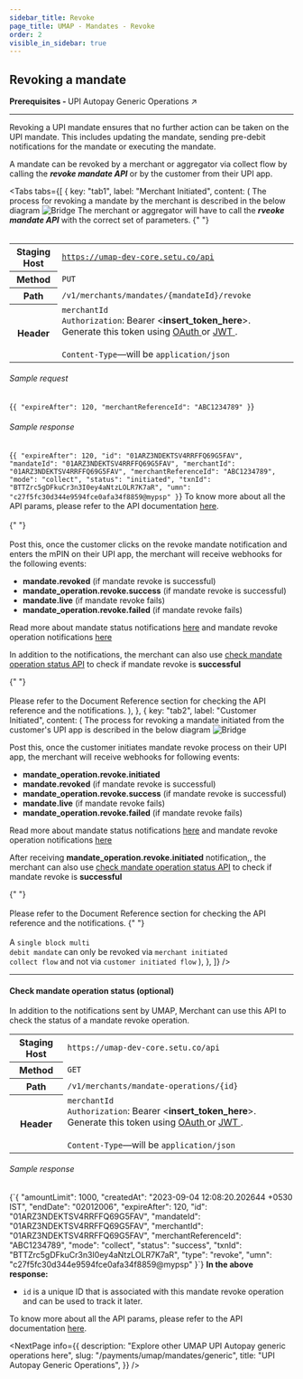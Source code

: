 ```yaml
---
sidebar_title: Revoke
page_title: UMAP - Mandates - Revoke
order: 2
visible_in_sidebar: true
---
```


## Revoking a mandate

<Card padding="nano" shape="rounded" marginBottom="micro">
    <Text size="medium" marginBottom="none" paddingRight="medium">
        <strong>Prerequisites - </strong>
        <Link href="/payments/umap/mandates/generic">
            UPI Autopay Generic Operations ↗
        </Link>
    </Text>
</Card>

<hr class="primary"/>

Revoking a UPI mandate ensures that no further action can be taken on the UPI mandate. This includes updating the mandate, sending pre-debit notifications for the mandate or executing the mandate.

A mandate can be revoked by a merchant or aggregator via collect flow by calling the <b><i>revoke mandate API</i></b> or by the customer from their UPI app.

<Tabs
  tabs={[
    {
      key: "tab1",
      label: "Merchant Initiated",
      content: (
        <Text>
            The process for revoking a mandate by the merchant is described in the below diagram
            <img
                src="https://storage.googleapis.com/strapi-assets/latest/update-mandate-merchant-revoke/update-mandate-merchant-revoke.png"
                alt="Bridge"
            />
            The merchant or aggregator will have to call the <b><i>rveoke mandate API</i></b> with the correct set of parameters.
            {" "}
            <br></br>
            <table>
                <tbody>
                    <tr>
                        <th>Staging Host</th>
                        <td>
                            <code>https://umap-dev-core.setu.co/api</code>
                        </td>
                    </tr>
                    <tr>
                        <th>Method</th>
                        <td>
                            <code>PUT</code>
                        </td>
                    </tr>
                    <tr>
                        <th>Path</th>
                        <td>
                            <code>/v1/merchants/mandates/&#123;mandateId&#125;/revoke</code>
                        </td>
                    </tr>
                    <tr>
                        <th>Header</th>
                        <td>
                            <code>merchantId</code><br/>
                            <code>Authorization</code>: Bearer &lt;<b>insert_token_here</b>&gt;.
                            Generate this token using <a
                                href="/payments/upi-deeplinks/resources/oauth"
                                target="_blank">
                                OAuth
                            </a> or <a
                                href="/payments/upi-deeplinks/resources/jwt"
                                target="_blank">
                                JWT
                            </a>.<br />
                            <br />
                            <code>Content-Type</code>—will be <code>application/json</code>
                        </td>
                    </tr>
                </tbody>
            </table>
            <h6>Sample request</h6>
            <CodeBlockWithCopy language="json">
                {`{
        "expireAfter": 120,
        "merchantReferenceId": "ABC1234789"
}`}
            </CodeBlockWithCopy>
            <h6>Sample response</h6>
            <CodeBlockWithCopy language="json">
                {`{
        "expireAfter": 120,
        "id": "01ARZ3NDEKTSV4RRFFQ69G5FAV",
        "mandateId": "01ARZ3NDEKTSV4RRFFQ69G5FAV",
        "merchantId": "01ARZ3NDEKTSV4RRFFQ69G5FAV",
        "merchantReferenceId": "ABC1234789",
        "mode": "collect",
        "status": "initiated",
        "txnId": "BTTZrc5gDFkuCr3n3I0ey4aNtzLOLR7K7aR",
        "umn": "c27f5fc30d344e9594fce0afa34f8859@mypsp"
}`}
            </CodeBlockWithCopy>
            To know more about all the API params, please refer to the API documentation <a href="/payments/umap/api-reference#/category~mandates/operation~mandates#revoke" target="_blank">here</a>.
            <br></br>
            {" "}
            <br></br>
            Post this, once the customer clicks on the revoke mandate notification and enters the mPIN on their UPI app, the merchant will receive webhooks for the following events:
            <ul>
                <li><b>mandate.revoked</b> (if mandate revoke is successful)</li>
                <li><b>mandate_operation.revoke.success</b> (if mandate revoke is successful)</li>
                <li><b>mandate.live</b> (if mandate revoke fails)</li>
                <li><b>mandate_operation.revoke.failed</b> (if mandate revoke fails)</li>
            </ul>
            <p>Read more about mandate status notifications <a href="/payments/umap/notifications/mandates">here</a> and mandate revoke operation notifications <a href="/payments/umap/notifications/mandates/revoke">here</a></p>
            <p>In addition to the notifications, the merchant can also use <a href="/payments/umap/mandates/generic/revoke#check-mandate-operation-status" target="_blank">check mandate operation status API</a> to check if mandate revoke is <b>successful</b></p>
            {" "}
            <br></br>
            Please refer to the Document Reference section for checking the API reference and the notifications.
        </Text>
        ),
    },
    {
      key: "tab2",
      label: "Customer Initiated",
      content: (
        <Text>
            The process for revoking a mandate initiated from the customer's UPI app is described in the below diagram
            <img
                src="https://storage.googleapis.com/strapi-assets/latest/update-mandate-customer-revoke/update-mandate-customer-revoke.png"
                alt="Bridge"
            />
            <p>Post this, once the customer initiates mandate revoke process on their UPI app, the merchant will receive webhooks for following events:</p>
            <ul>
                <li><b>mandate_operation.revoke.initiated</b></li>
                <li><b>mandate.revoked</b> (if mandate revoke is successful)</li>
                <li><b>mandate_operation.revoke.success</b> (if mandate revoke is successful)</li>
                <li><b>mandate.live</b> (if mandate revoke fails)</li>
                <li><b>mandate_operation.revoke.failed</b> (if mandate revoke fails)</li>
            </ul>
            <p>Read more about mandate status notifications <a href="/payments/umap/notifications/mandates">here</a> and mandate revoke operation notifications <a href="/payments/umap/notifications/mandates/revoke">here</a></p>
            <p>After receiving <b>mandate_operation.revoke.initiated</b> notification,, the merchant can also use <a href="/payments/umap/mandates/generic/revoke#check-mandate-operation-status" target="_blank">check mandate operation status API</a> to check if mandate revoke is <b>successful</b></p>
            {" "}
            <br></br>
            Please refer to the Document Reference section for checking the API reference and the notifications.
            {" "}
            <br></br>
            <Callout type="warning">
                A <code>single block multi debit mandate</code> can only be revoked via <code>merchant initiated collect flow</code> and not via <code>customer initiated flow</code>
            </Callout>
        </Text>
        ),
    },
  ]}
/>

<hr class="tertiary"/>

#### Check mandate operation status (optional)

In addition to the notifications sent by UMAP, Merchant can use this API to check the status of a mandate revoke operation.

<table>
    <tbody>
        <tr>
            <th>Staging Host</th>
            <td>
                <code>https://umap-dev-core.setu.co/api</code>
            </td>
        </tr>
        <tr>
            <th>Method</th>
            <td>
                <code>GET</code>
            </td>
        </tr>
        <tr>
            <th>Path</th>
            <td>
                <code>/v1/merchants/mandate-operations/&#123;id&#125;</code>
            </td>
        </tr>
        <tr>
            <th>Header</th>
            <td>
                <code>merchantId</code><br/>
                <code>Authorization</code>: Bearer &lt;<b>insert_token_here</b>&gt;.
                Generate this token using <a
                    href="/payments/upi-deeplinks/resources/oauth"
                    target="_blank">
                    OAuth
                </a> or <a
                    href="/payments/upi-deeplinks/resources/jwt"
                    target="_blank">
                    JWT
                </a>.<br />
                <br />
                <code>Content-Type</code>—will be <code>application/json</code>
            </td>
        </tr>
    </tbody>
</table>

<h6>Sample response</h6>
<CodeBlockWithCopy language="json">
{`{
  "amountLimit": 1000,
  "createdAt": "2023-09-04 12:08:20.202644 +0530 IST",
  "endDate": "02012006",
  "expireAfter": 120,
  "id": "01ARZ3NDEKTSV4RRFFQ69G5FAV",
  "mandateId": "01ARZ3NDEKTSV4RRFFQ69G5FAV",
  "merchantId": "01ARZ3NDEKTSV4RRFFQ69G5FAV",
  "merchantReferenceId": "ABC1234789",
  "mode": "collect",
  "status": "success",
  "txnId": "BTTZrc5gDFkuCr3n3I0ey4aNtzLOLR7K7aR",
  "type": "revoke",
  "umn": "c27f5fc30d344e9594fce0afa34f8859@mypsp"
}`}
</CodeBlockWithCopy>
<b>In the above response:</b>
<ul>
    <li><code>id</code> is a unique ID that is associated with this mandate revoke operation and can be used to track it later.</li>
</ul>

<p>To know more about all the API params, please refer to the API documentation <a href="/payments/umap/api-reference#/category~mandates/operation~mandates#fetchMandateOperationById" target="_blank">here</a>.</p>

<NextPage
    info={{
        description: "Explore other UMAP UPI Autopay generic operations here",
        slug: "/payments/umap/mandates/generic",
        title: "UPI Autopay Generic Operations",
    }}
/>